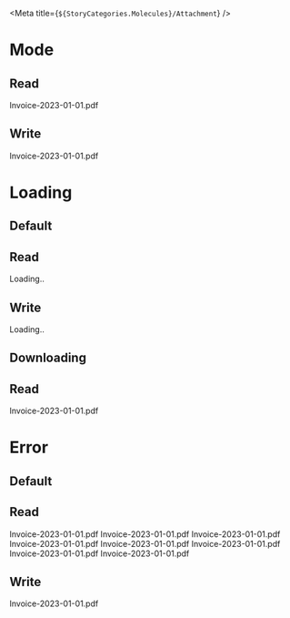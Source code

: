 
<Meta title={`${StoryCategories.Molecules}/Attachment`} />

<Docs />

# Mode

## Read

<Canvas>
    <p-attachment>Invoice-2023-01-01.pdf</p-attachment>
</Canvas>

## Write

<Canvas>
    <p-attachment mode="write">Invoice-2023-01-01.pdf</p-attachment>
</Canvas>

# Loading

## Default

## Read

<Canvas>
    <p-attachment loading={true}>Loading..</p-attachment>
</Canvas>

## Write

<Canvas>
    <p-attachment loading={true} mode="write">
        Loading..
    </p-attachment>
</Canvas>

## Downloading

## Read

<Canvas>
    <p-attachment downloading={true}>Invoice-2023-01-01.pdf</p-attachment>
</Canvas>

# Error

## Default

## Read

<Canvas>
    <p-attachment error="I have an error!">
        Invoice-2023-01-01.pdf Invoice-2023-01-01.pdf Invoice-2023-01-01.pdf
        Invoice-2023-01-01.pdf Invoice-2023-01-01.pdf Invoice-2023-01-01.pdf
        Invoice-2023-01-01.pdf Invoice-2023-01-01.pdf
    </p-attachment>
</Canvas>

## Write

<Canvas>
    <p-attachment error="I have an error!" mode="write">
        Invoice-2023-01-01.pdf
    </p-attachment>
</Canvas>
